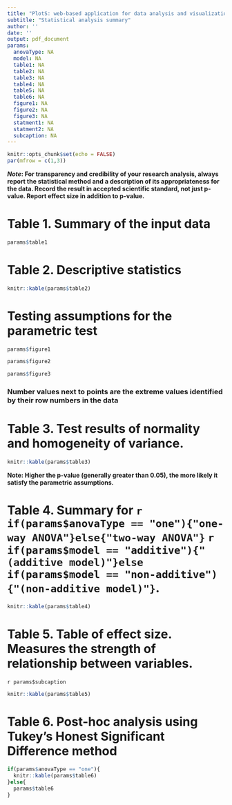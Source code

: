 ```yaml
---
title: "PlotS: web-based application for data analysis and visualization"
subtitle: "Statistical analysis summary"
author: ''
date: ''
output: pdf_document
params:
  anovaType: NA
  model: NA
  table1: NA
  table2: NA
  table3: NA
  table4: NA
  table5: NA
  table6: NA
  figure1: NA
  figure2: NA
  figure3: NA
  statment1: NA
  statment2: NA
  subcaption: NA
---
```

```r
knitr::opts_chunk$set(echo = FALSE)
par(mfrow = c(1,3))
```


**_Note_: For transparency and credibility of your research analysis, always report the statistical method and a description of its appropriateness for the data. Record the result in accepted scientific standard, not just p-value. Report effect size in addition to p-value.** 


# Table 1. Summary of the input data
```r
params$table1
```
# Table 2. Descriptive statistics
```r
knitr::kable(params$table2)
```

# Testing assumptions for the parametric test
```r
params$figure1

params$figure2

params$figure3

```

### Number values next to points are the extreme values identified by their row numbers in the data




# Table 3. Test results of normality and homogeneity of variance.
```r
knitr::kable(params$table3)
```

**Note: Higher the p-value (generally greater than 0.05), the more likely it satisfy the parametric assumptions.**



# Table 4. Summary for `r if(params$anovaType == "one"){"one-way ANOVA"}else{"two-way ANOVA"} ` `r if(params$model == "additive"){"(additive model)"}else if(params$model == "non-additive"){"(non-additive model)"}`.
```r
knitr::kable(params$table4)
```

# Table 5. Table of effect size. Measures the strength of relationship between variables.

<!-- Eta2 is the Generalized eta squared (Eta2); CI is the confidence interval; CI_low and CI_high are the upper and lower bound. -->
`r params$subcaption`
```r
knitr::kable(params$table5)

```

# Table 6. Post-hoc analysis using Tukey's Honest Significant Difference method
```r
if(params$anovaType == "one"){
  knitr::kable(params$table6)
}else{
  params$table6
}
```


